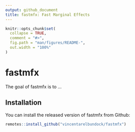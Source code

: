 ```yaml
---
output: github_document
title: fastmfx: Fast Marginal Effects
---
```


<!-- README.md is generated from README.Rmd. Please edit that file -->

```r
knitr::opts_chunk$set(
  collapse = TRUE,
  comment = "#>",
  fig.path = "man/figures/README-",
  out.width = "100%"
)
```

# fastmfx

<!-- badges: start -->
<!-- badges: end -->

The goal of fastmfx is to ...

## Installation

You can install the released version of fastmfx from Github:

``` r
remotes::install_github("vincentarelbundock/fastmfx")
```

